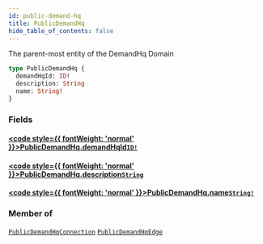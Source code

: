 ```yaml
---
id: public-demand-hq
title: PublicDemandHq
hide_table_of_contents: false
---
```








The parent-most entity of the DemandHq Domain

```graphql
type PublicDemandHq {
  demandHqId: ID!
  description: String
  name: String!
}
```


### Fields

#### [<code style={{ fontWeight: 'normal' }}>PublicDemandHq.<b>demandHqId</b></code>](#)<Bullet />[`ID!`](/demand/api/graphql-admin/reference/scalars/id) <Badge class="secondary" text="non-null"/> <Badge class="secondary" text="scalar"/>
> 
> 

#### [<code style={{ fontWeight: 'normal' }}>PublicDemandHq.<b>description</b></code>](#)<Bullet />[`String`](/demand/api/graphql-admin/reference/scalars/string) <Badge class="secondary" text="scalar"/>
> 
> 

#### [<code style={{ fontWeight: 'normal' }}>PublicDemandHq.<b>name</b></code>](#)<Bullet />[`String!`](/demand/api/graphql-admin/reference/scalars/string) <Badge class="secondary" text="non-null"/> <Badge class="secondary" text="scalar"/>
> 
> 



### Member of

[`PublicDemandHqConnection`](/demand/api/graphql-admin/reference/objects/public-demand-hq-connection)  <Badge class="secondary" text="object"/><Bullet />[`PublicDemandHqEdge`](/demand/api/graphql-admin/reference/objects/public-demand-hq-edge)  <Badge class="secondary" text="object"/>



